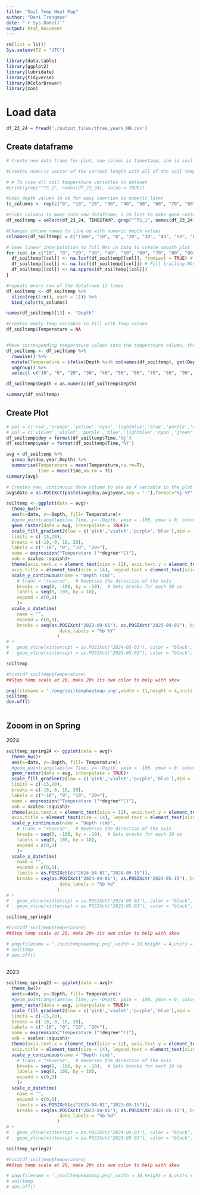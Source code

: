```yaml
---
title: "Soil Temp Heat Map"
author: "Dani Trangmoe"
date: "`r Sys.Date()`"
output: html_document
---
```


```r
rm(list = ls())
Sys.setenv(TZ = "UTC")

library(data.table)
library(ggplot2)
library(lubridate)
library(tidyverse)
library(RColorBrewer)
library(zoo)

```

# Load data

```r

df_23_24 = fread('./output_files/three_years_HH.csv')

```



## Create dataframe

```r

# Create new data frame for plot; one column is timestamp, one is soil temp depth, and one is numeric temperature value; 12 soil depths over two profiles in data set

#Creates numeric vector of the correct length with all of the soil temperature measurement depths in cm, repeated once for each row of data collected

# # To view all soil temperature variables in dataset
#print(grep("^TS_1", names(df_23_24), value = TRUE))

#Uses depth values in cm for easy coercion to numeric later
ts_columns <- rep(c("0", "10", "20", "30", "40", "50", "60", "70", "80", "90", "100"), nrow(df_23_24))

#Picks columns to move into new dataframe; 5 cm lost to make geom_raster work, could linearly interpolate or use geom_tile later?
df_soiltemp = select(df_23_24, TIMESTAMP, grep("^TS_1", names(df_23_24), value = TRUE), -TS_1_05_1) 

#Changes column names to line up with numeric depth values
colnames(df_soiltemp) = c("Time", "10", "0", "20", "30", "40", "50", "60", "70", "80", "90", "100")

# Uses linear interpolation to fill NAs in data to create smooth plot
for (col in c("10", "0", "20", "30", "40", "50", "60", "70", "80", "90", "100")) {
  df_soiltemp[[col]] <- na.locf(df_soiltemp[[col]], fromLast = TRUE) # Fill leading NAs
  df_soiltemp[[col]] <- na.locf(df_soiltemp[[col]]) # Fill trailing NAs
  df_soiltemp[[col]] <- na.approx(df_soiltemp[[col]])
}

#repeats every row of the dataframe 11 times
df_soiltemp <- df_soiltemp %>%
  slice(rep(1:n(), each = 11)) %>%
  bind_cols(ts_columns)

names(df_soiltemp)[13] <- "Depth"

#creates empty temp variable to fill with temp values
df_soiltemp$Temperature = NA


#Move corresponding temperature values into the temperature column, them remove unneccesary columns
df_soiltemp <- df_soiltemp %>%
  rowwise() %>%
  mutate(Temperature = ifelse(Depth %in% colnames(df_soiltemp), get(Depth), NA)) %>%
  ungroup() %>%
  select(-c("10", "0", "20", "30", "40", "50", "60", "70", "80", "90", "100"))

df_soiltemp$Depth = as.numeric(df_soiltemp$Depth)

summary(df_soiltemp)


```

## Create Plot 

```r
# pal = c('red','orange','yellow','cyan','lightblue','blue','purple','violet')
# pal = c('violet','violet','purple','blue','lightblue','cyan','green','yellow','orange','red','red')
df_soiltemp$doy = format(df_soiltemp$Time,'%j')
df_soiltemp$year = format(df_soiltemp$Time,'%Y')

avg = df_soiltemp %>%
  group_by(doy,year,Depth) %>%
  summarise(Temperature = mean(Temperature,na.rm=T),
            Time = mean(Time,na.rm = T))
summary(avg)

# Creates new, continuous date column to use as X variable in the plot - time averaging was giving us weird gaps
avg$date = as.POSIXct(paste(avg$doy,avg$year,sep = "-"),format="%j-%Y",tz="UTC")

soiltemp <- ggplot(data = avg)+
  theme_bw()+
  aes(x=date, y=-Depth, fill= Temperature)+
  #geom_pointrange(aes(x= Time, y= -Depth, ymin = -100, ymax = 0, color = Temperature))+
  geom_raster(data = avg, interpolate = TRUE)+
  scale_fill_gradient2(low = c('pink','violet','purple','blue'),mid = 'cyan',high = c('green','yellow','orange','red'),midpoint = 0,
  limits = c(-15,20),
  breaks = c(-10, 0, 10, 20),
  labels = c("-10", "0", "10", "20+"),
  name = expression("Temperature ("*degree*"C)"),
  oob = scales::squish)+
  theme(axis.text.x = element_text(size = 12), axis.text.y = element_text(size = 12), 
  axis.title = element_text(size = 14), legend.text = element_text(size = 12))+
  scale_y_continuous(name = "Depth (cm)",
    # trans = "reverse",  # Reverses the direction of the axis
    breaks = seq(0, -100, by = -10),  # Sets breaks for each 10 cm
    labels = seq(0, 100, by = 10),
    expand = c(0,0)
    )+
  scale_x_datetime(
    name = "",
    expand = c(0,0),
    breaks = seq(as.POSIXct("2022-09-01"), as.POSIXct("2025-09-01"), by = "4 months"),
                    date_labels = "%b %Y"
                   )
# +
#   geom_vline(xintercept = as.POSIXct("2024-05-01"), color = "black", linewidth = 1.5)+
#   geom_vline(xintercept = as.POSIXct("2023-05-01"), color = "black", linewidth = 1.5)

soiltemp

#hist(df_soiltemp$Temperature)
##Stop temp scale at 20, make 20+ its own color to help with skew

png(filename = './png/soiltempheatmap.png',width = 11,height = 4,units = 'in',res = 2000)
soiltemp
dev.off()
  

```



## Zooom in on Spring

2024
```r


soiltemp_spring24 <- ggplot(data = avg)+
  theme_bw()+
  aes(x=date, y=-Depth, fill= Temperature)+
  #geom_pointrange(aes(x= Time, y= -Depth, ymin = -100, ymax = 0, color = Temperature))+
  geom_raster(data = avg, interpolate = TRUE)+
  scale_fill_gradient2(low = c('pink','violet','purple','blue'),mid = 'cyan',high = c('green','yellow','orange','red'),midpoint = 0,
  limits = c(-15,20),
  breaks = c(-10, 0, 10, 20),
  labels = c("-10", "0", "10", "20+"),
  name = expression("Temperature ("*degree*"C)"),
  oob = scales::squish)+
  theme(axis.text.x = element_text(size = 12), axis.text.y = element_text(size = 12), 
  axis.title = element_text(size = 14), legend.text = element_text(size = 12))+
  scale_y_continuous(name = "Depth (cm)",
    # trans = "reverse",  # Reverses the direction of the axis
    breaks = seq(0, -100, by = -10),  # Sets breaks for each 10 cm
    labels = seq(0, 100, by = 10),
    expand = c(0,0)
    )+
  scale_x_datetime(
    name = "",
    expand = c(0,0),
    limits = as.POSIXct(c("2024-04-01","2024-05-15")),
    breaks = seq(as.POSIXct("2024-04-01"), as.POSIXct("2024-05-15"), by = "5 days"),
                    date_labels = "%b %d"
                   )
# +
#   geom_vline(xintercept = as.POSIXct("2024-05-01"), color = "black", linewidth = 1.5)+
#   geom_vline(xintercept = as.POSIXct("2023-05-01"), color = "black", linewidth = 1.5)

soiltemp_spring24

#hist(df_soiltemp$Temperature)
##Stop temp scale at 20, make 20+ its own color to help with skew

# png(filename = './soiltempheatmap.png',width = 10,height = 4,units = 'in',res = 2000)
# soiltemp
# dev.off()
  

```


2023
```r


soiltemp_spring23 <- ggplot(data = avg)+
  theme_bw()+
  aes(x=date, y=-Depth, fill= Temperature)+
  #geom_pointrange(aes(x= Time, y= -Depth, ymin = -100, ymax = 0, color = Temperature))+
  geom_raster(data = avg, interpolate = TRUE)+
  scale_fill_gradient2(low = c('pink','violet','purple','blue'),mid = 'cyan',high = c('green','yellow','orange','red'),midpoint = 0,
  limits = c(-15,20),
  breaks = c(-10, 0, 10, 20),
  labels = c("-10", "0", "10", "20+"),
  name = expression("Temperature ("*degree*"C)"),
  oob = scales::squish)+
  theme(axis.text.x = element_text(size = 12), axis.text.y = element_text(size = 12), 
  axis.title = element_text(size = 14), legend.text = element_text(size = 12))+
  scale_y_continuous(name = "Depth (cm)",
    # trans = "reverse",  # Reverses the direction of the axis
    breaks = seq(0, -100, by = -10),  # Sets breaks for each 10 cm
    labels = seq(0, 100, by = 10),
    expand = c(0,0)
    )+
  scale_x_datetime(
    name = "",
    expand = c(0,0),
    limits = as.POSIXct(c("2023-04-01","2023-05-15")),
    breaks = seq(as.POSIXct("2023-04-01"), as.POSIXct("2023-05-15"), by = "5 days"),
                    date_labels = "%b %d"
                   )
# +
#   geom_vline(xintercept = as.POSIXct("2024-05-01"), color = "black", linewidth = 1.5)+
#   geom_vline(xintercept = as.POSIXct("2023-05-01"), color = "black", linewidth = 1.5)

soiltemp_spring23

#hist(df_soiltemp$Temperature)
##Stop temp scale at 20, make 20+ its own color to help with skew

# png(filename = './soiltempheatmap.png',width = 10,height = 4,units = 'in',res = 2000)
# soiltemp
# dev.off()
  

```